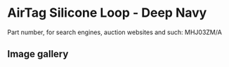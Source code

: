 # AirTag Silicone Loop - Deep Navy

Part number, for search engines, auction websites and such: MHJ03ZM/A

## Image gallery

<div style={{ width: "768px" }}>
  <GalleryComponent
    images={[
      {
        original: "/everysource/MHJ03",
        thumbnail: "/everypreview/MHJ03",
      }
    ]}
  />
</div>